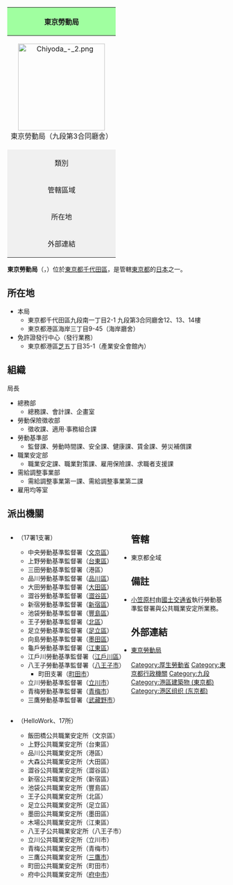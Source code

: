 {| class="infobox bordered"
! colspan="2" style="text-align: center; background-color: #a0ffa0;"|東京勞動局<br />{{lang-ja|東京労働局}}
|-
| colspan="2" style="text-align: center; margin: 0: auto;"|[[File:Chiyoda_-_2.png|200px]]<br />東京勞動局（九段第3合同廳舍）
|-
| style="text-align: center; background-color: #f0f0f0;"|類別
| {{link-ja|都道府縣勞動局|都道府県労働局}}
|-
| style="text-align: center; background-color: #f0f0f0;"|管轄區域
| [[東京都|東京都]]
|-
| style="text-align: center; background-color: #f0f0f0;"|所在地
| 〒102-8305<br />東京都[[千代田區|千代田區]][[九段南|九段南]]一丁目2-1<br />九段第3合同廳舍12、13、14樓
〒108-0022<br />東京都[[港區_(東京都)|港區]][[海岸_(東京都港區)|海岸]]三丁目9-45（海岸廳舍）
|-
| style="text-align: center; background-color: #f0f0f0;"|外部連結
| [https://web.archive.org/web/20150225172020/http://tokyo-roudoukyoku.jsite.mhlw.go.jp/ 官方網站]
|}

'''東京勞動局'''（{{jpn|j=東京労働局|hg=とうきょうろうどうきょく}}，{{lang-en|Tokyo Labour Bureau}}）位於[[東京都|東京都]][[千代田區|千代田區]]，是管轄[[東京都|東京都]]的[[日本|日本]]{{link-ja|都道府縣勞動局|都道府県労働局}}之一。

== 所在地 ==
*本局
**東京都千代田區九段南一丁目2-1 九段第3合同廳舍12、13、14樓
**東京都港區海岸三丁目9-45（海岸廳舍）
*免許證發行中心（{{link-ja|勞動安全衛生法免許證|労働安全衛生法による免許証}}發行業務）
**東京都港區[[芝|芝]]五丁目35-1（產業安全會館內）

== 組織 ==
局長
*總務部
**總務課、會計課、企畫室
*勞動保險徵收部
**徵收課、適用·事務組合課
*勞動基準部
**監督課、勞動時間課、安全課、健康課、賃金課、勞災補償課
*職業安定部
**職業安定課、職業對策課、雇用保險課、求職者支援課
*需給調整事業部
**需給調整事業第一課、需給調整事業第二課
*雇用均等室

== 派出機關 ==
<div style="float: left; vertical-align: top; white-space: nowrap; margin-right: 1em;">
*{{link-ja|勞動基準監督署|労働基準監督署}}（17署1支署）
**中央勞動基準監督署（[[文京區|文京區]]）
**上野勞動基準監督署（[[台東區|台東區]]）
**三田勞動基準監督署（港區）
**品川勞動基準監督署（[[品川區|品川區]]）
**大田勞動基準監督署（[[大田區|大田區]]）
**澀谷勞動基準監督署（[[澀谷區|澀谷區]]）
**新宿勞動基準監督署（[[新宿區|新宿區]]）
**池袋勞動基準監督署（[[豐島區|豐島區]]）
**王子勞動基準監督署（[[北區_(東京都)|北區]]）
**足立勞動基準監督署（[[足立區|足立區]]）
**向島勞動基準監督署（[[墨田區|墨田區]]）
**龜戶勞動基準監督署（[[江東區_(東京都)|江東區]]）
**江戶川勞動基準監督署（[[江戶川區|江戶川區]]）
**八王子勞動基準監督署（[[八王子市|八王子市]]）
***町田支署（[[町田市|町田市]]）
**立川勞動基準監督署（[[立川市|立川市]]）
**青梅勞動基準監督署（[[青梅市|青梅市]]）
**三鷹勞動基準監督署（[[武藏野市|武藏野市]]）
</div><div style="float: left; vertical-align: top; white-space: nowrap; margin-right: 1em;">
*{{link-ja|公共職業安定所|公共職業安定所}}（HelloWork、17所）
**飯田橋公共職業安定所（文京區）
**上野公共職業安定所（台東區）
**品川公共職業安定所（港區）
**大森公共職業安定所（大田區）
**澀谷公共職業安定所（澀谷區）
**新宿公共職業安定所（新宿區）
**池袋公共職業安定所（豐島區）
**王子公共職業安定所（北區）
**足立公共職業安定所（足立區）
**墨田公共職業安定所（墨田區）
**木場公共職業安定所（江東區）
**八王子公共職業安定所（八王子市）
**立川公共職業安定所（立川市）
**青梅公共職業安定所（青梅市）
**三鷹公共職業安定所（[[三鷹市|三鷹市]]）
**町田公共職業安定所（町田市）
**府中公共職業安定所（[[府中市_(東京都)|府中市]]）
</div>{{Clear|left}}

== 管轄 ==
*東京都全域

== 備註 ==
*[[小笠原村|小笠原村]]由[[國土交通省|國土交通省]]{{link-ja|特別機關|特別の機関}}{{link-ja|小笠原総合事務所|小笠原総合事務所}}執行勞動基準監督署與公共職業安定所業務。

== 外部連結 ==
*[https://web.archive.org/web/20150225172020/http://tokyo-roudoukyoku.jsite.mhlw.go.jp/ 東京勞動局]

{{DEFAULTSORT:Tokyo Rodokyoku}}

[[Category:厚生勞動省|Category:厚生勞動省]]
[[Category:東京都行政機關|Category:東京都行政機關]]
[[Category:九段|Category:九段]]
[[Category:港區建築物_(東京都)|Category:港區建築物 (東京都)]]
[[Category:港区组织_(东京都)|Category:港区组织 (东京都)]]